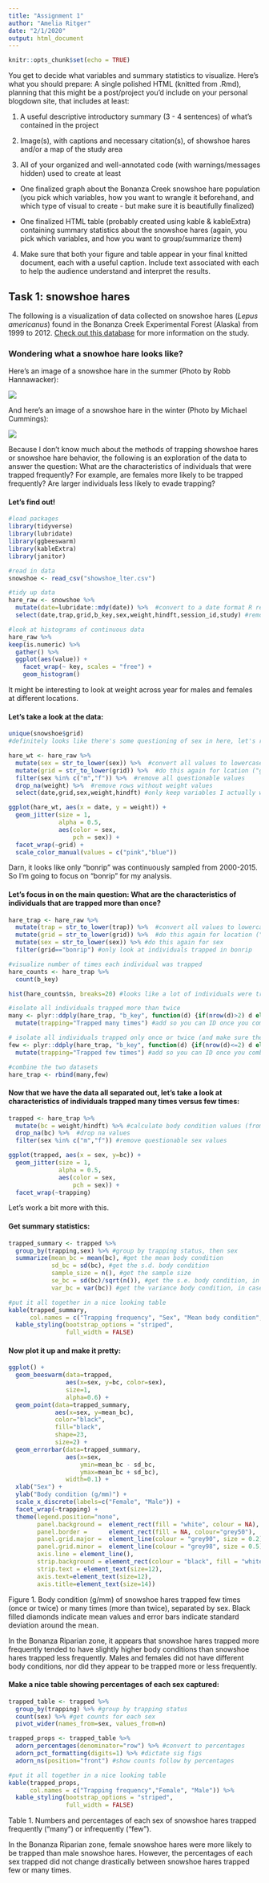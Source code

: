 ```yaml
---
title: "Assignment 1"
author: "Amelia Ritger"
date: "2/1/2020"
output: html_document
---
```


```r
knitr::opts_chunk$set(echo = TRUE)
```

You get to decide what variables and summary statistics to visualize. Here’s what you should prepare: A single polished HTML (knitted from .Rmd), planning that this might be a post/project you’d include on your personal blogdown site, that includes at least:

1. A useful descriptive introductory summary (3 - 4 sentences) of what’s contained in the project

2. Image(s), with captions and necessary citation(s), of showshoe hares and/or a map of the study area

3. All of your organized and well-annotated code (with warnings/messages hidden) used to create at least

- One finalized graph about the Bonanza Creek snowshoe hare population (you pick which variables, how you want to wrangle it beforehand, and which type of visual to create - but make sure it is beautifully finalized)

- One finalized HTML table (probably created using kable & kableExtra) containing summary statistics about the snowshoe hares (again, you pick which variables, and how you want to group/summarize them)

4. Make sure that both your figure and table appear in your final knitted document, each with a useful caption. Include text associated with each to help the audience understand and interpret the results.

## Task 1: snowshoe hares 

The following is a visualization of data collected on snowshoe hares (*Lepus americanus*) found in the Bonanza Creek Experimental Forest (Alaska) from 1999 to 2012. [Check out this database](https://doi.org/10.6073/pasta/03dce4856d79b91557d8e6ce2cbcdc14) for more information on the study.

### Wondering what a snowhoe hare looks like?

Here's an image of a snowshoe hare in the summer (Photo by Robb Hannawacker):

![](Snowshoe-hare.jpg)

And here's an image of a snowshoe hare in the winter (Photo by Michael Cummings):

![](snowshoe-winter.jpg)

Because I don't know much about the methods of trapping showshoe hares or snowshoe hare behavior, the following is an exploration of the data to answer the question: What are the characteristics of individuals that were trapped frequently? For example, are females more likely to be trapped frequently? Are larger individuals less likely to evade trapping?

#### Let's find out!
```r
#load packages
library(tidyverse)
library(lubridate)
library(ggbeeswarm)
library(kableExtra)
library(janitor)

#read in data
snowshoe <- read_csv("showshoe_lter.csv")

#tidy up data
hare_raw <- snowshoe %>%
  mutate(date=lubridate::mdy(date)) %>%  #convert to a date format R recognizes
  select(date,trap,grid,b_key,sex,weight,hindft,session_id,study) #remove variables with not a lot of data

#look at histograms of continuous data
hare_raw %>%
keep(is.numeric) %>% 
  gather() %>% 
  ggplot(aes(value)) +
    facet_wrap(~ key, scales = "free") +
    geom_histogram()
```
It might be interesting to look at weight across year for males and females at different locations.

#### Let's take a look at the data:
```r
unique(snowshoe$grid)
#definitely looks like there's some questioning of sex in here, let's remove those question marks

hare_wt <- hare_raw %>% 
  mutate(sex = str_to_lower(sex)) %>%  #convert all values to lowercase
  mutate(grid = str_to_lower(grid)) %>%  #do this again for lcation ("grid")
  filter(sex %in% c("m","f")) %>%  #remove all questionable values
  drop_na(weight) %>%  #remove rows without weight values
  select(date,grid,sex,weight,hindft) #only keep variables I actually want

ggplot(hare_wt, aes(x = date, y = weight)) +
  geom_jitter(size = 1, 
              alpha = 0.5,
              aes(color = sex,
                  pch = sex)) +
  facet_wrap(~grid) +
  scale_color_manual(values = c("pink","blue"))
```
Darn, it looks like only "bonrip" was continuously sampled from 2000-2015. So I'm going to focus on "bonrip" for my analysis.

#### Let's focus in on the main question: What are the characteristics of individuals that are trapped more than once?
```r
hare_trap <- hare_raw %>% 
  mutate(trap = str_to_lower(trap)) %>%  #convert all values to lowercase
  mutate(grid = str_to_lower(grid)) %>%  #do this again for location ("grid")
  mutate(sex = str_to_lower(sex)) %>% #do this again for sex
  filter(grid=="bonrip") #only look at individuals trapped in bonrip

#visualize number of times each individual was trapped
hare_counts <- hare_trap %>%
  count(b_key)

hist(hare_counts$n, breaks=20) #looks like a lot of individuals were trapped between 0-2 times

#isolate all individuals trapped more than twice
many <- plyr::ddply(hare_trap, "b_key", function(d) {if(nrow(d)>2) d else NULL}) %>%
  mutate(trapping="Trapped many times") #add so you can ID once you combine

# isolate all individuals trapped only once or twice (and make sure the math adds up)
few <- plyr::ddply(hare_trap, "b_key", function(d) {if(nrow(d)<=2) d else NULL}) %>%
  mutate(trapping="Trapped few times") #add so you can ID once you combine

#combine the two datasets
hare_trap <- rbind(many,few)
```

#### Now that we have the data all separated out, let's take a look at characteristics of individuals trapped many times versus few times:
```r
trapped <- hare_trap %>%
  mutate(bc = weight/hindft) %>% #calculate body condition values (from Flora 2002)
  drop_na(bc) %>%  #drop na values
  filter(sex %in% c("m","f")) #remove questionable sex values

ggplot(trapped, aes(x = sex, y=bc)) +
  geom_jitter(size = 1, 
              alpha = 0.5,
              aes(color = sex,
                  pch = sex)) +
  facet_wrap(~trapping)
```
Let's work a bit more with this.

#### Get summary statistics:
```r
trapped_summary <- trapped %>%
  group_by(trapping,sex) %>% #group by trapping status, then sex
  summarize(mean_bc = mean(bc), #get the mean body condition
            sd_bc = sd(bc), #get the s.d. body condition
            sample_size = n(), #get the sample size
            se_bc = sd(bc)/sqrt(n()), #get the s.e. body condition, in case it's useful
            var_bc = var(bc)) #get the variance body condition, in case it's useful

#put it all together in a nice looking table
kable(trapped_summary,
      col.names = c("Trapping frequency", "Sex", "Mean body condition", "Standard deviation", "Sample size", "Standard error", "Variance")) %>% 
  kable_styling(bootstrap_options = "striped",
                full_width = FALSE)
```

#### Now plot it up and make it pretty:
```r
ggplot() +
  geom_beeswarm(data=trapped,
                aes(x=sex, y=bc, color=sex),
                size=1,
                alpha=0.6) +
  geom_point(data=trapped_summary,
             aes(x=sex, y=mean_bc),
             color="black",
             fill="black",
             shape=23,
             size=2) +
  geom_errorbar(data=trapped_summary,
                aes(x=sex,
                    ymin=mean_bc - sd_bc,
                    ymax=mean_bc + sd_bc), 
                width=0.1) +
  xlab("Sex") +
  ylab("Body condition (g/mm)") +
  scale_x_discrete(labels=c("Female", "Male")) +
  facet_wrap(~trapping) +
  theme(legend.position="none",
        panel.background =  element_rect(fill = "white", colour = NA), 
        panel.border =      element_rect(fill = NA, colour="grey50"), 
        panel.grid.major =  element_line(colour = "grey90", size = 0.2),
        panel.grid.minor =  element_line(colour = "grey98", size = 0.5),
        axis.line = element_line(),
        strip.background = element_rect(colour = "black", fill = "white"),
        strip.text = element_text(size=12),
        axis.text=element_text(size=12),
        axis.title=element_text(size=14))
```

Figure 1. Body condition (g/mm) of snowshoe hares trapped few times (once or twice) or many times (more than twice), separated by sex. Black filled diamonds indicate mean values and error bars indicate standard deviation around the mean.

In the Bonanza Riparian zone, it appears that snowshoe hares trapped more frequently tended to have slightly higher body conditions than snowshoe hares trapped less frequently. Males and females did not have different body conditions, nor did they appear to be trapped more or less frequently.

#### Make a nice table showing percentages of each sex captured:
```r
trapped_table <- trapped %>%
  group_by(trapping) %>% #group by trapping status
  count(sex) %>% #get counts for each sex
  pivot_wider(names_from=sex, values_from=n)

trapped_props <- trapped_table %>%
  adorn_percentages(denominator="row") %>% #convert to percentages
  adorn_pct_formatting(digits=1) %>% #dictate sig figs
  adorn_ns(position="front") #show counts follow by percentages

#put it all together in a nice looking table
kable(trapped_props,
      col.names = c("Trapping frequency","Female", "Male")) %>% 
  kable_styling(bootstrap_options = "striped",
                full_width = FALSE)
```

Table 1. Numbers and percentages of each sex of snowshoe hares trapped frequently ("many") or infrequently ("few").

In the Bonanza Riparian zone, female snowshoe hares were more likely to be trapped than male snowshoe hares. However, the percentages of each sex trapped did not change drastically between snowshoe hares trapped few or many times.